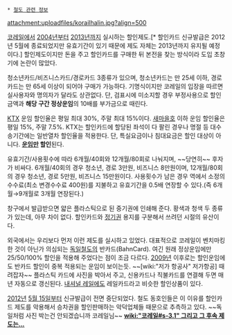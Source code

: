  * [[철도 관련 정보]]

attachment:uploadfiles/korailhalin.jpg?align=500

[[코레일]]에서 [[2004년]]부터 [[2013년]]까지 실시하는 할인제도.[* 할인카드 신규발급은 2012년 5월에 종료되었지만 유효기간이 있기 때문에 제도 자체는 2013년까지 유지될 예정이다.] 할인제도이지만 돈을 주고 할인카드를 구매한 뒤 본전을 찾는 방식이라 도입 초창기에 논란이 많았다.

청소년카드/비즈니스카드/경로카드 3종류가 있으며, 청소년카드는 만 25세 이하, 경로 카드는 만 65세 이상이 되어야 구매가 가능하다. 기명식이지만 코레일의 입장을 따르면 실사용자와 명의자가 달라도 상관없다. 단, 검표시에 미소지할 경우 부정사용으로 할인 금액과 '''해당 구간 정상운임'''의 10배를 부가금으로 때린다.

[[KTX]] 운임 할인율은 평일 최대 30%, 주말 최대 15%이다. [[새마을호]] 이하 운임 할인율은 평일 15%, 주말 7.5%. KTX는 할인카드에 할당된 좌석이 다 팔린 경우나 명절 등 대수송기간에는 일반열차 할인율을 적용한다. 단, 특실요금이나 침대요금은 할인 대상이 아니다. '''[[운임]]만 할인'''된다.

유효기간/사용횟수에 따라 6개월/40회와 12개월/80회로 나눠지며, ~~당연히~~ 후자가 비싸다. 6개월/40회의 경우 청소년, 경로 3만원, 비즈니스 8만원이며, 12개월/80회의 경우 청소년, 경로 5만원, 비즈니스 15만원이다. 사용횟수가 남은 경우 역에서 소정의 수수료(최소 변경수수료 400원)를 지불하고 유효기간을 0.5배 연장할 수 있다.(즉 6개월→9개월로 3개월 연장된다.)

창구에서 발급받으면 얇은 플라스틱으로 된 중기권에 인쇄해 준다. 황색과 청색 두 종류가 있는데, 아무 차이 없다. 할인카드와 [[정기권]] 용지를 구분해서 쓰려던 시절의 유산이다.

외국에서는 우리보다 먼저 이런 제도를 실시하고 있었다. 대표적으로 코레일이 벤치마킹한 것이 아닌가 의심되는 [[독일철도]]의 반카드(BahnCard). 여긴 원래 정상운임에만 25/50/100% 할인을 적용해 주었다는 점이 조금 다르다. [[2009년]] 이후로는 할인운임에도 반카드 할인이 중복 적용되는 운임이 보이는듯. ~~[wiki:"저가 항공사" 저가항공] 때려잡자~~ 플라스틱 카드에 사진을 박아서 주고, 신용카드나 직불카드를 연결해 두면 매년 자동으로 갱신된다. [[내셔널 레일]]에도 레일카드라고 비슷한 할인상품이 있다.

[[2012년]] [[5월 15일]]부터 신규발급이 전면 중단되었다. 철도 동호인들은 이 이유를 할인카드 제도를 악용해서 승차권을 할인판매하는 악덕업체들 때문으로 추측하고 있다. ~~독일처럼 사진 박는건 안되겠습니까 코레일님~~ '''[[wiki:"코레일#s-3.1" 그리고 그 후속 제도는...]]'''
